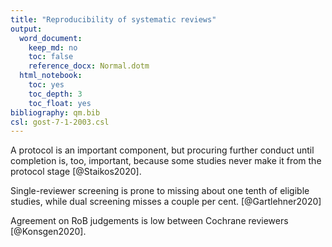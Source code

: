 ---
title: "Reproducibility of systematic reviews"
output:
  word_document:
    keep_md: no
    toc: false
    reference_docx: Normal.dotm
  html_notebook:
    toc: yes
    toc_depth: 3
    toc_float: yes
bibliography: qm.bib
csl: gost-7-1-2003.csl
---

A protocol is an important component, but procuring further conduct until completion is, too, important, because some studies never make it from the protocol stage [@Staikos2020].

Single-reviewer screening is prone to missing about one tenth of eligible studies, while dual screening misses a couple per cent. [@Gartlehner2020]

Agreement on RoB judgements is low between Cochrane reviewers [@Konsgen2020].
